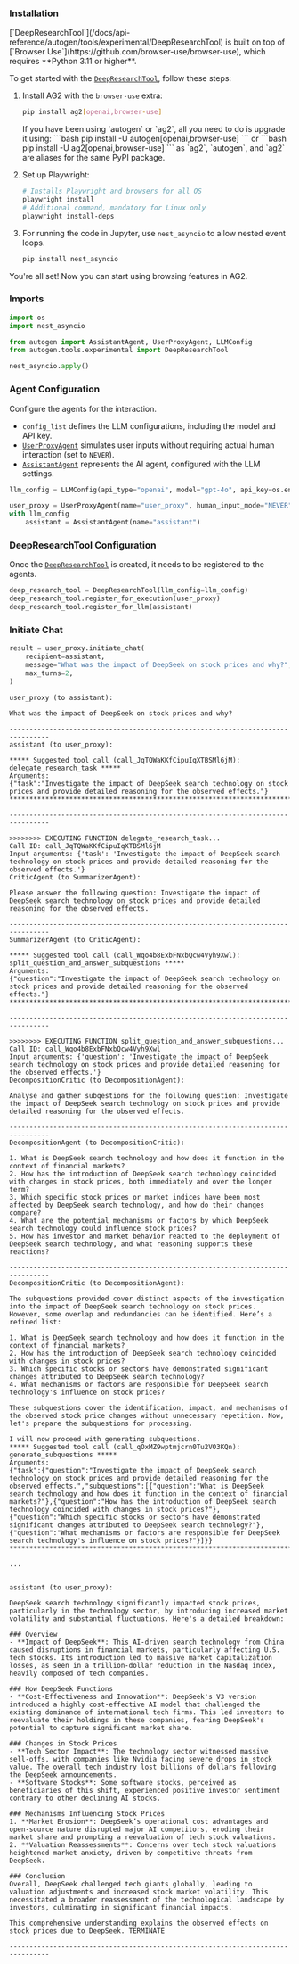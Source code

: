 ### Installation

<Warning>
[`DeepResearchTool`](/docs/api-reference/autogen/tools/experimental/DeepResearchTool) is built on top of [`Browser Use`](https://github.com/browser-use/browser-use), which requires **Python 3.11 or higher**.
</Warning>

To get started with the [`DeepResearchTool`](/docs/api-reference/autogen/tools/experimental/DeepResearchTool), follow these steps:

1. Install AG2 with the `browser-use` extra:
    ```bash
    pip install ag2[openai,browser-use]
    ```
    <Tip>
    If you have been using `autogen` or `ag2`, all you need to do is upgrade it using:
    ```bash
    pip install -U autogen[openai,browser-use]
    ```
    or
    ```bash
    pip install -U ag2[openai,browser-use]
    ```
    as `ag2`, `autogen`, and `ag2` are aliases for the same PyPI package.
    </Tip>
2. Set up Playwright:

    ```bash
    # Installs Playwright and browsers for all OS
    playwright install
    # Additional command, mandatory for Linux only
    playwright install-deps
    ```

3. For running the code in Jupyter, use `nest_asyncio` to allow nested event loops.
    ```bash
    pip install nest_asyncio
    ```

You're all set! Now you can start using browsing features in AG2.

### Imports

```python
import os
import nest_asyncio

from autogen import AssistantAgent, UserProxyAgent, LLMConfig
from autogen.tools.experimental import DeepResearchTool

nest_asyncio.apply()
```

### Agent Configuration

Configure the agents for the interaction.

- `config_list` defines the LLM configurations, including the model and API key.
- [`UserProxyAgent`](/docs/api-reference/autogen/UserProxyAgent) simulates user inputs without requiring actual human interaction (set to `NEVER`).
- [`AssistantAgent`](/docs/api-reference/autogen/AssistantAgent) represents the AI agent, configured with the LLM settings.

```python
llm_config = LLMConfig(api_type="openai", model="gpt-4o", api_key=os.environ["OPENAI_API_KEY"])

user_proxy = UserProxyAgent(name="user_proxy", human_input_mode="NEVER")
with llm_config
    assistant = AssistantAgent(name="assistant")
```

### DeepResearchTool Configuration

Once the [`DeepResearchTool`](/docs/api-reference/autogen/tools/experimental/DeepResearchTool) is created, it needs to be registered to the agents.

```python
deep_research_tool = DeepResearchTool(llm_config=llm_config)
deep_research_tool.register_for_execution(user_proxy)
deep_research_tool.register_for_llm(assistant)
```

### Initiate Chat

```python
result = user_proxy.initiate_chat(
    recipient=assistant,
    message="What was the impact of DeepSeek on stock prices and why?",
    max_turns=2,
)
```

```console
user_proxy (to assistant):

What was the impact of DeepSeek on stock prices and why?

--------------------------------------------------------------------------------
assistant (to user_proxy):

***** Suggested tool call (call_JqTQWaKKfCipuIqXTBSMl6jM): delegate_research_task *****
Arguments:
{"task":"Investigate the impact of DeepSeek search technology on stock prices and provide detailed reasoning for the observed effects."}
***************************************************************************************

--------------------------------------------------------------------------------

>>>>>>>> EXECUTING FUNCTION delegate_research_task...
Call ID: call_JqTQWaKKfCipuIqXTBSMl6jM
Input arguments: {'task': 'Investigate the impact of DeepSeek search technology on stock prices and provide detailed reasoning for the observed effects.'}
CriticAgent (to SummarizerAgent):

Please answer the following question: Investigate the impact of DeepSeek search technology on stock prices and provide detailed reasoning for the observed effects.

--------------------------------------------------------------------------------
SummarizerAgent (to CriticAgent):

***** Suggested tool call (call_Wqo4b8ExbFNxbQcw4Vyh9Xwl): split_question_and_answer_subquestions *****
Arguments:
{"question":"Investigate the impact of DeepSeek search technology on stock prices and provide detailed reasoning for the observed effects."}
*******************************************************************************************************

--------------------------------------------------------------------------------

>>>>>>>> EXECUTING FUNCTION split_question_and_answer_subquestions...
Call ID: call_Wqo4b8ExbFNxbQcw4Vyh9Xwl
Input arguments: {'question': 'Investigate the impact of DeepSeek search technology on stock prices and provide detailed reasoning for the observed effects.'}
DecompositionCritic (to DecompositionAgent):

Analyse and gather subqestions for the following question: Investigate the impact of DeepSeek search technology on stock prices and provide detailed reasoning for the observed effects.

--------------------------------------------------------------------------------
DecompositionAgent (to DecompositionCritic):

1. What is DeepSeek search technology and how does it function in the context of financial markets?
2. How has the introduction of DeepSeek search technology coincided with changes in stock prices, both immediately and over the longer term?
3. Which specific stock prices or market indices have been most affected by DeepSeek search technology, and how do their changes compare?
4. What are the potential mechanisms or factors by which DeepSeek search technology could influence stock prices?
5. How has investor and market behavior reacted to the deployment of DeepSeek search technology, and what reasoning supports these reactions?

--------------------------------------------------------------------------------
DecompositionCritic (to DecompositionAgent):

The subquestions provided cover distinct aspects of the investigation into the impact of DeepSeek search technology on stock prices. However, some overlap and redundancies can be identified. Here’s a refined list:

1. What is DeepSeek search technology and how does it function in the context of financial markets?
2. How has the introduction of DeepSeek search technology coincided with changes in stock prices?
3. Which specific stocks or sectors have demonstrated significant changes attributed to DeepSeek search technology?
4. What mechanisms or factors are responsible for DeepSeek search technology's influence on stock prices?

These subquestions cover the identification, impact, and mechanisms of the observed stock price changes without unnecessary repetition. Now, let's prepare the subquestions for processing.

I will now proceed with generating subquestions.
***** Suggested tool call (call_qOxMZ9wptmjcrn0Tu2VO3KQn): generate_subquestions *****
Arguments:
{"task":{"question":"Investigate the impact of DeepSeek search technology on stock prices and provide detailed reasoning for the observed effects.","subquestions":[{"question":"What is DeepSeek search technology and how does it function in the context of financial markets?"},{"question":"How has the introduction of DeepSeek search technology coincided with changes in stock prices?"},{"question":"Which specific stocks or sectors have demonstrated significant changes attributed to DeepSeek search technology?"},{"question":"What mechanisms or factors are responsible for DeepSeek search technology's influence on stock prices?"}]}}
**************************************************************************************

...


assistant (to user_proxy):

DeepSeek search technology significantly impacted stock prices, particularly in the technology sector, by introducing increased market volatility and substantial fluctuations. Here's a detailed breakdown:

### Overview
- **Impact of DeepSeek**: This AI-driven search technology from China caused disruptions in financial markets, particularly affecting U.S. tech stocks. Its introduction led to massive market capitalization losses, as seen in a trillion-dollar reduction in the Nasdaq index, heavily composed of tech companies.

### How DeepSeek Functions
- **Cost-Effectiveness and Innovation**: DeepSeek's V3 version introduced a highly cost-effective AI model that challenged the existing dominance of international tech firms. This led investors to reevaluate their holdings in these companies, fearing DeepSeek's potential to capture significant market share.

### Changes in Stock Prices
- **Tech Sector Impact**: The technology sector witnessed massive sell-offs, with companies like Nvidia facing severe drops in stock value. The overall tech industry lost billions of dollars following the DeepSeek announcements.
- **Software Stocks**: Some software stocks, perceived as beneficiaries of this shift, experienced positive investor sentiment contrary to other declining AI stocks.

### Mechanisms Influencing Stock Prices
1. **Market Erosion**: DeepSeek’s operational cost advantages and open-source nature disrupted major AI competitors, eroding their market share and prompting a reevaluation of tech stock valuations.
2. **Valuation Reassessments**: Concerns over tech stock valuations heightened market anxiety, driven by competitive threats from DeepSeek.

### Conclusion
Overall, DeepSeek challenged tech giants globally, leading to valuation adjustments and increased stock market volatility. This necessitated a broader reassessment of the technological landscape by investors, culminating in significant financial impacts.

This comprehensive understanding explains the observed effects on stock prices due to DeepSeek. TERMINATE

--------------------------------------------------------------------------------
```

